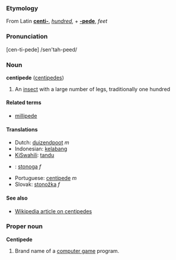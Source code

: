 ===Etymology===
From Latin '''[[centi-]]''', ''[[hundred]]'', + '''[[-pede]]''', ''feet''

===Pronunciation===
[cen-ti-pede] /sen'tah-peed/

===Noun===
'''centipede''' ([[centipedes]])

#An [[insect]] with a large number of legs, traditionally one hundred

====Related terms====
*[[millipede]]

====Translations====
*Dutch: [[duizendpoot]] ''m''
*Indonesian: [[kelabang]]
*[[KiSwahili]]: [[tandu]]
*{{pl}}: [[stonoga]] ''f''
*Portuguese: [[centípede]] ''m''
*Slovak: [[stonožka#Slovak|stonožka]] ''f''

====See also====
*[[w:Centipede|Wikipedia article on centipedes]]

=== Proper noun ===
'''Centipede'''

#Brand name of a [[computer game]] program.